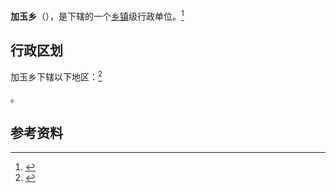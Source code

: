 {{中国乡级行政区|54/22/31/200/000}}

'''加玉乡'''（{{bo|z=བྱ་ཡུལ་|w=bya yul}}），是{{PRC admin/fullname|54/22/31/200/000|3}}下辖的一个[[乡镇|乡镇]]级行政单位。<ref>{{PRC admin/ref sgc|{{PRC admin/parent|54/22/31/200/000}}}}</ref>

== 行政区划 ==

加玉乡下辖以下地区：<ref>{{PRC admin/ref sgc|54/22/31/200/000}}</ref>

{{PRC admin/children|54/22/31/200/000}}。

== 参考资料 ==

{{reflist}}

{{PRC admin/navcat|54/22/31/200/000}}
{{西藏行政区划小作品}}